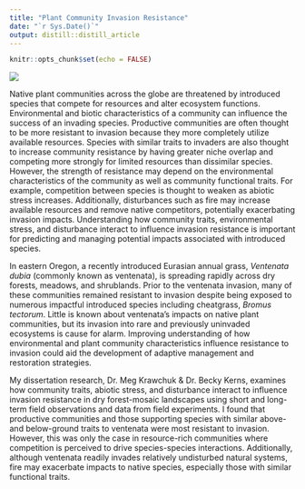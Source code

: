 ```yaml
---
title: "Plant Community Invasion Resistance"
date: "`r Sys.Date()`"
output: distill::distill_article
---
```


```r
knitr::opts_chunk$set(echo = FALSE)
```

![](images/sgh_banner.jpg)

Native plant communities across the globe are threatened by introduced species that compete for resources and alter ecosystem functions. Environmental and biotic characteristics of a community can influence the success of an invading species. Productive communities are often thought to be more resistant to invasion because they more completely utilize available resources. Species with similar traits to invaders are also thought to increase community resistance by having greater niche overlap and competing more strongly for limited resources than dissimilar species. However, the strength of resistance may depend on the environmental characteristics of the community as well as community functional traits. For example, competition between species is thought to weaken as abiotic stress increases. Additionally, disturbances such as fire may increase available resources and remove native competitors, potentially exacerbating invasion impacts. Understanding how community traits, environmental stress, and disturbance interact to influence invasion resistance is important for predicting and managing potential impacts associated with introduced species.

In eastern Oregon, a recently introduced Eurasian annual grass, *Ventenata dubia* (commonly known as ventenata), is spreading rapidly across dry forests, meadows, and shrublands. Prior to the ventenata invasion, many of these communities remained resistant to invasion despite being exposed to numerous impactful introduced species including cheatgrass, *Bromus tectorum*. Little is known about ventenata’s impacts on native plant communities, but its invasion into rare and previously uninvaded ecosystems is cause for alarm. Improving understanding of how environmental and plant community characteristics influence resistance to invasion could aid the development of adaptive management and restoration strategies. 

My dissertation research, Dr. Meg Krawchuk & Dr. Becky Kerns, examines how community traits, abiotic stress, and disturbance interact to influence invasion resistance in dry forest-mosaic landscapes using short and long-term field observations and data from field experiments. I found that productive communities and those supporting species with similar above- and below-ground traits to ventenata were most resistant to invasion. However, this was only the case in resource-rich communities where competition is perceived to drive species-species interactions. Additionally, although ventenata readily invades relatively undisturbed natural systems, fire may exacerbate impacts to native species, especially those with similar functional traits. 




